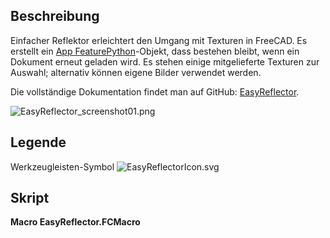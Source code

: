 <languages/>

{{Macro/de
|Name=Einfacher Reflektor
|Icon=EasyReflectorIcon.svg
|Description=Texturen auf einfache Art verwalten mit diesem Feature-Python-Objekt
|Author=TheMarkster
|Version=0.2023.12.09
|Date=2023-12-09
|FCVersion= Versionen auf Basis von Python 3
|Download=[https://wiki.freecad.org/File:EasyReflectorIcon.svg Werkzeugleisten-Symbol]
|Links=[https://github.com/mwganson/EasyReflector Vollständige Dokumentation auf GitHub]
}}

<span id="Description"></span>
==Beschreibung== 

Einfacher Reflektor erleichtert den Umgang mit Texturen in FreeCAD. Es erstellt ein [[App_FeaturePython/de|App FeaturePython]]-Objekt, dass bestehen bleibt, wenn ein Dokument erneut geladen wird. Es stehen einige mitgelieferte Texturen zur Auswahl; alternativ können eigene Bilder verwendet werden.

Die vollständige Dokumentation findet man auf GitHub: [https://github.com/mwganson/EasyReflector EasyReflector].

[[Image:EasyReflector_screenshot01.png]]
{{Caption|Bildschirmaufnahme des Makro Einfacher Reflektor}}

<span id="Legend"></span>
==Legende==

{{Codeextralink|https://gist.github.com/mwganson/aea3c51981c0b994cfd961cf4db56b50/raw/71b325b7c1568e2460beb099f553225a5516fc44/EasyReflector.FCMacro|EasyReflector.FCMacro}}

Werkzeugleisten-Symbol
[[Image:EasyReflectorIcon.svg]]

<span id="Script"></span>
==Skript== 

'''Macro EasyReflector.FCMacro'''

{{CodeDownload|https://gist.github.com/mwganson/aea3c51981c0b994cfd961cf4db56b50|EasyReflector.FCMacro}}